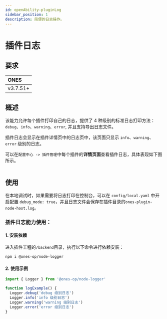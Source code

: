 ```yaml
---
id: openAbility-pluginLog
sidebar_position: 1
description: 简便的日志操作。
---
```



# 插件日志

## 要求

| **ONES** |
| :------- |
| v3.7.51+ |

## 概述

该能力允许每个插件打印自己的日志，提供了 4 种级别的标准日志打印方法： `debug`、`info`、`warning`、`error`, 并且支持导出日志文件。

插件日志会显示在插件详情页中的日志页中，该页面只显示 `info`、`warning`、`error` 级别的日志。

可以在`配置中心 -> 插件管理`中每个插件的**详情页面**查看插件日志，具体表现如下图所示。

<Image img={pluginLog1} />

## 使用

在本地调试时，如果需要将日志打印在控制台，可以在 `config/local.yaml` 中开启配置 `debug_mode: true`，并且日志文件会保存在插件目录的`ones-plugin-node-host.log`。

### 插件日志能力使用：

#### 1. 安装依赖

进入插件工程的`/backend`目录，执行以下命令进行依赖安装：

```shell
npm i @ones-op/node-logger
```

#### 2. 使用示例

```javascript
import { Logger } from '@ones-op/node-logger'

function logExample() {
  Logger.debug('debug 级别日志')
  Logger.info('info 级别日志')
  Logger.warning('warning 级别日志')
  Logger.error('error 级别日志')
}
```
